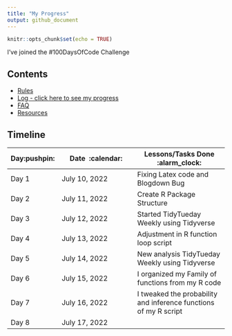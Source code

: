 ```yaml
---
title: "My Progress"
output: github_document
---
```


```r
knitr::opts_chunk$set(echo = TRUE)
```

I've joined the #100DaysOfCode Challenge

## Contents

* [Rules](rules.md)
* [Log - click here to see my progress](log.md)
* [FAQ](FAQ.md)
* [Resources](resources.md)

## Timeline

|**Day:pushpin:**|**Date &nbsp;:calendar:**|**Lessons/Tasks Done :alarm_clock:**| 
|------|-----------------|--------------------|
|Day 1|July 10, 2022| Fixing Latex code and Blogdown Bug |
|Day 2|July 11, 2022| Create R Package Structure |
|Day 3|July 12, 2022| Started TidyTueday Weekly using Tidyverse|
|Day 4|July 13, 2022| Adjustment in R function loop script|
|Day 5|July 14, 2022| New analysis TidyTueday Weekly using Tidyverse|
|Day 6|July 15, 2022| I organized my Family of functions from my R code|
|Day 7|July 16, 2022| I tweaked the probability and inference functions of my R script|
|Day 8|July 17, 2022| 

